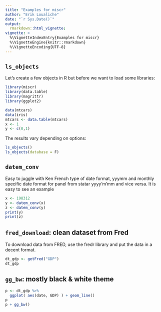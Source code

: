 ```yaml
---
title: "Examples for miscr"
author: "Erik Loualiche"
date: "`r Sys.Date()`"
output: 
  rmarkdown::html_vignette:
vignette: >
  %\VignetteIndexEntry{Examples for miscr}
  %\VignetteEngine{knitr::rmarkdown}
  %\VignetteEncoding{UTF-8}
---
```



## `ls_objects`

Let's create a few objects in R but before we want to load some libraries:
```r
library(miscr)
library(data.table)
library(magrittr)
library(ggplot2)
```

```r
data(mtcars)
data(iris)
mtcars <- data.table(mtcars)
x <- 1
y <- c(0,1)
```

The results vary depending on options:
```r
ls_objects()
ls_objects(database = F)
```

## `datem_conv`

Easy to juggle with Ken French type of date format, yyymm and monthly specific date format for panel from statar yyyy'm'mm and vice versa. It is easy to see an example
```r
x <- 198312
y <- datem_conv(x)
z <- datem_conv(y)
print(y)
print(z)
```


## `fred_download`: clean dataset from Fred

To download data from FRED, use the fredr library and put the data in a decent format.
```r
dt_gdp <- getFred("GDP")
dt_gdp
```

## `gg_bw`: mostly black & white theme

```r
p <- dt_gdp %>% 
  ggplot( aes(date, GDP) ) + geom_line()
p 
p + gg_bw()
```
